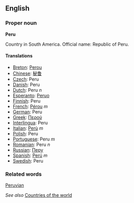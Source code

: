 ==English==

===Proper noun===
'''Peru'''

Country in South America. Official name: Republic of Peru.

====Translations====

*[[Breton]]: [[Perou]]
*[[Chinese]]: [[秘鲁]]
*[[Czech]]: Peru
*[[Danish]]: Peru
*[[Dutch]]: Peru ''n''
*[[Esperanto]]: [[Peruo]]
*[[Finnish]]: Peru
*[[French]]: [[Pérou]] ''m''
*[[German]]: Peru
*[[Greek]]: [[Περού]]
*[[Interlingua]]: Peru
*[[Italian]]: [[Perù]] ''m''
*[[Polish]]: Peru
*[[Portuguese]]: Peru ''m''
*[[Romanian]]: Peru ''n''
*[[Russian]]: [[Перу]]
*[[Spanish]]: [[Perú]] ''m''
*[[Swedish]]: Peru

===Related words===
[[Peruvian]]

''See also'' [[Countries of the world]]
